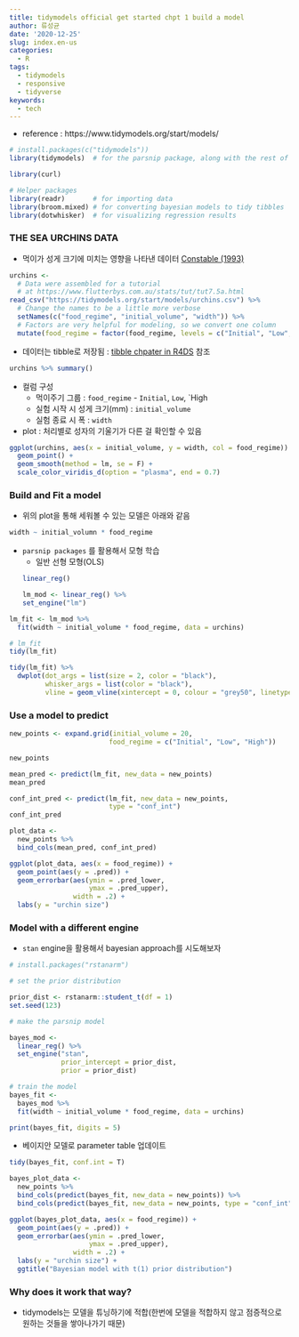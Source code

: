 ```yaml
---
title: tidymodels official get started chpt 1 build a model
author: 류성균
date: '2020-12-25'
slug: index.en-us
categories:
  - R
tags:
  - tidymodels
  - responsive
  - tidyverse
keywords:
  - tech
---
```


<!--more-->
- reference : https://www.tidymodels.org/start/models/


```r
# install.packages(c("tidymodels"))
library(tidymodels)  # for the parsnip package, along with the rest of tidymodels

library(curl)

# Helper packages
library(readr)       # for importing data
library(broom.mixed) # for converting bayesian models to tidy tibbles
library(dotwhisker)  # for visualizing regression results
```


###  THE SEA URCHINS DATA
- 먹이가 성게 크기에 미치는 영향을 나타낸 데이터 [Constable (1993)](https://link.springer.com/article/10.1007/BF00349318) 

```r
urchins <- 
  # Data were assembled for a tutorial 
  # at https://www.flutterbys.com.au/stats/tut/tut7.5a.html
read_csv("https://tidymodels.org/start/models/urchins.csv") %>% 
  # Change the names to be a little more verbose
  setNames(c("food_regime", "initial_volume", "width")) %>%
  # Factors are very helpful for modeling, so we convert one column
  mutate(food_regime = factor(food_regime, levels = c("Initial", "Low", "High")))
```

- 데이터는 tibble로 저장됨 : [tibble chpater in R4DS](https://r4ds.had.co.nz/tibbles.html) 참조
```r
urchins %>% summary()
```

- 컬럼 구성
  - 먹이주기 그룹 : `food_regime` - `Initial`, `Low`, `High
  - 실험 시작 시 성게 크기(mm) : `initial_volume`
  - 실험 종료 시 폭 : `width`

- plot : 처리별로 성자의 기울기가 다른 걸 확인할 수 있음

```r
ggplot(urchins, aes(x = initial_volume, y = width, col = food_regime)) +
  geom_point() +
  geom_smooth(method = lm, se = F) +
  scale_color_viridis_d(option = "plasma", end = 0.7)
```


### Build and Fit a model

- 위의 plot을 통해 세워볼 수 있는 모델은 아래와 같음
```r
width ~ initial_volumn * food_regime
```

- `parsnip packages` 를 활용해서 모형 학습
  - 일반 선형 모형(OLS)
```r
linear_reg()
```
```r
lm_mod <- linear_reg() %>% 
  set_engine("lm")
```

```r
lm_fit <- lm_mod %>% 
  fit(width ~ initial_volume * food_regime, data = urchins)

# lm_fit
tidy(lm_fit)
```

```r
tidy(lm_fit) %>% 
  dwplot(dot_args = list(size = 2, color = "black"),
         whisker_args = list(color = "black"),
         vline = geom_vline(xintercept = 0, colour = "grey50", linetype = 2))
```


### Use a model to predict 

```r
new_points <- expand.grid(initial_volume = 20,
                         food_regime = c("Initial", "Low", "High"))

new_points
```

```r
mean_pred <- predict(lm_fit, new_data = new_points)
mean_pred
```

```r
conf_int_pred <- predict(lm_fit, new_data = new_points,
                         type = "conf_int")
conf_int_pred
```

```r
plot_data <- 
  new_points %>% 
  bind_cols(mean_pred, conf_int_pred)

ggplot(plot_data, aes(x = food_regime)) +
  geom_point(aes(y = .pred)) +
  geom_errorbar(aes(ymin = .pred_lower,
                    ymax = .pred_upper),
                width = .2) +
  labs(y = "urchin size")
```


### Model with a different engine

- `stan` engine을 활용해서 bayesian approach를 시도해보자

```r
# install.packages("rstanarm")
```


```r
# set the prior distribution

prior_dist <- rstanarm::student_t(df = 1)
set.seed(123)

# make the parsnip model

bayes_mod <-
  linear_reg() %>% 
  set_engine("stan",
             prior_intercept = prior_dist,
             prior = prior_dist)

# train the model
bayes_fit <-
  bayes_mod %>% 
  fit(width ~ initial_volume * food_regime, data = urchins)

print(bayes_fit, digits = 5)
```

- 베이지안 모델로 parameter table 업데이트
```r
tidy(bayes_fit, conf.int = T)
```

```r
bayes_plot_data <-
  new_points %>% 
  bind_cols(predict(bayes_fit, new_data = new_points)) %>% 
  bind_cols(predict(bayes_fit, new_data = new_points, type = "conf_int"))

ggplot(bayes_plot_data, aes(x = food_regime)) +
  geom_point(aes(y = .pred)) +
  geom_errorbar(aes(ymin = .pred_lower,
                    ymax = .pred_upper), 
                width = .2) +
  labs(y = "urchin size") + 
  ggtitle("Bayesian model with t(1) prior distribution")
```

### Why does it work that way?
- tidymodels는 모델을 튜닝하기에 적합(한번에 모델을 적합하지 않고 점증적으로 원하는 것들을 쌓아나가기 때문)